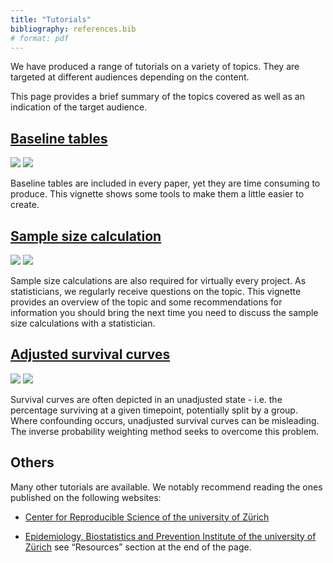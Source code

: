 ```yaml
---
title: "Tutorials"
bibliography: references.bib
# format: pdf
---
```


We have produced a range of tutorials on a variety of topics. They are targeted at different audiences depending on the content.

This page provides a brief summary of the topics covered as well as an indication of the target audience.

## [Baseline tables](baselinetables.qmd)

![](https://img.shields.io/badge/Target-Programmers-blue.svg) ![](https://img.shields.io/badge/Level-Beginner--intermediate-yellow.svg)

Baseline tables are included in every paper, yet they are time consuming to produce. This vignette shows some tools to make them a little easier to create.

## [Sample size calculation](SampleSizeCalculation.qmd)

![](https://img.shields.io/badge/Target-Clinicians-blue.svg) ![](https://img.shields.io/badge/Level-Beginner-green.svg)

Sample size calculations are also required for virtually every project. As statisticians, we regularly receive questions on the topic. This vignette provides an overview of the topic and some recommendations for information you should bring the next time you need to discuss the sample size calculations with a statistician.

## [Adjusted survival curves](AdjustedSurvivalCurves.qmd)

![](https://img.shields.io/badge/Target-Programmers-blue.svg) ![](https://img.shields.io/badge/Level-Intermediate-orange.svg)

Survival curves are often depicted in an unadjusted state - i.e. the percentage surviving at a given timepoint, potentially split by a group. Where confounding occurs, unadjusted survival curves can be misleading. The inverse probability weighting method seeks to overcome this problem.

## Others

Many other tutorials are available. We notably recommend reading the ones published on the following websites:

-   [Center for Reproducible Science of the university of Zürich](https://www.crs.uzh.ch/en/resources/CRS-Primers.html)

-   [Epidemiology, Biostatistics and Prevention Institute of the university of Zürich](https://www.ebpi.uzh.ch/en/research/methodsexpertise.html) see "Resources" section at the end of the page.
